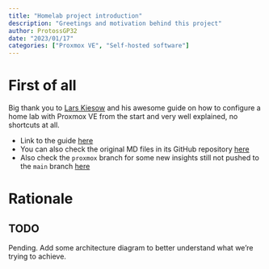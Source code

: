 ```yaml
---
title: "Homelab project introduction"
description: "Greetings and motivation behind this project"
author: ProtossGP32
date: "2023/01/17"
categories: ["Proxmox VE", "Self-hosted software"]
---
```

# First of all
Big thank you to [Lars Kiesow](https://github.com/lkiesow/) and his awesome guide on how to configure a home lab with Proxmox VE from the start and very well explained, no shortcuts at all.

- Link to the guide [here](https://weblog.lkiesow.de/20220223-proxmox-test-machine-self-servic/part-0-the-idea.html)
- You can also check the original MD files in its GitHub repository [here](https://github.com/lkiesow/weblog.lkiesow.de)
- Also check the `proxmox` branch for some new insights still not pushed to the `main` branch [here](https://github.com/lkiesow/weblog.lkiesow.de/tree/proxmox)

# Rationale
:::{.callout-warning}
## TODO
Pending. Add some architecture diagram to better understand what we're trying to achieve.
:::